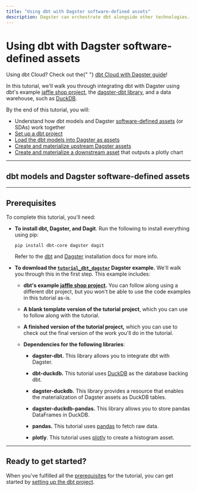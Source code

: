 ```yaml
---
title: "Using dbt with Dagster software-defined assets"
description: Dagster can orchestrate dbt alongside other technologies.
---
```


# Using dbt with Dagster software-defined assets

<Note>
  Using dbt Cloud? Check out the{" "}
  <a href="/integrations/dbt-cloud">dbt Cloud with Dagster guide</a>!
</Note>

In this tutorial, we'll walk you through integrating dbt with Dagster using dbt's example [jaffle shop project](https://github.com/dbt-labs/jaffle_shop), the [dagster-dbt library](/\_apidocs/libraries/dagster-dbt), and a data warehouse, such as [DuckDB](https://duckdb.org/).

By the end of this tutorial, you will:

- Understand how dbt models and Dagster [software-defined assets](/concepts/assets/software-defined-assets) (or SDAs) work together
- [Set up a dbt project](/integrations/dbt/using-dbt-with-dagster/part-one)
- [Load the dbt models into Dagster as assets](/integrations/dbt/using-dbt-with-dagster/part-two)
- [Create and materialize upstream Dagster assets](/integrations/dbt/using-dbt-with-dagster/part-three)
- [Create and materialize a downstream asset](/integrations/dbt/using-dbt-with-dagster/part-four) that outputs a plotly chart

---

## dbt models and Dagster software-defined assets

<DbtModelAssetExplanation />

---

## Prerequisites

To complete this tutorial, you'll need:

- **To install dbt, Dagster, and Dagit**. Run the following to install everything using pip:

  ```shell
  pip install dbt-core dagster dagit
  ```

  Refer to the [dbt](https://docs.getdbt.com/dbt-cli/install/overview) and [Dagster](/getting-started/install) installation docs for more info.

- **To download the [`tutorial_dbt_dagster`](https://github.com/dagster-io/dagster/tree/master/examples/tutorial_dbt_dagster) Dagster example.** We'll walk you through this in the first step. This example includes:

  - **dbt's example [jaffle shop project](https://github.com/dbt-labs/jaffle_shop).** You can follow along using a different dbt project, but you won't be able to use the code examples in this tutorial as-is.

  - **A blank template version of the tutorial project**, which you can use to follow along with the tutorial.

  - **A finished version of the tutorial project,** which you can use to check out the final version of the work you'll do in the tutorial.

  - **Dependencies for the following libraries**:

    - **dagster-dbt.** This library allows you to integrate dbt with Dagster.

    - **dbt-duckdb.** This tutorial uses [DuckDB](https://docs.getdbt.com/reference/warehouse-profiles/duckdb-profile) as the database backing dbt.

    - **dagster-duckdb.** This library provides a resource that enables the materialization of Dagster assets as DuckDB tables.

    - **dagster-duckdb-pandas.** This library allows you to store pandas DataFrames in DuckDB.

    - **pandas.** This tutorial uses [pandas](https://pandas.pydata.org/docs/index.html) to fetch raw data.

    - **plotly**. This tutorial uses [plotly](https://plotly.com/python/) to create a histogram asset.

---

## Ready to get started?

When you've fulfilled all the [prerequisites](#prerequisites) for the tutorial, you can get started by [setting up the dbt project](/integrations/dbt/using-dbt-with-dagster/part-one).

